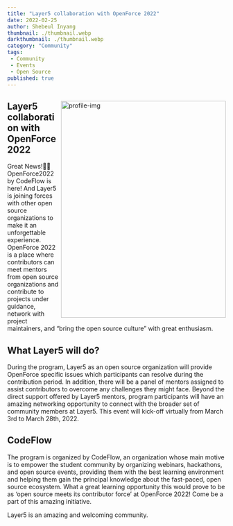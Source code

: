 ---
title: "Layer5 collaboration with OpenForce 2022"
date: 2022-02-25 
author: Shebeul Inyang
thumbnail: ./thumbnail.webp
darkthumbnail: ./thumbnail.webp
category: "Community"
tags:
 - Community
 - Events
 - Open Source
published: true
---


<BlogWrapper>
<img src={Profile} align="right" alt="profile-img"  width="380" height="500" />

<h2 id="collaboration">Layer5 collaboration with OpenForce 2022</h2>
<p>
Great News!🎉🎉   
OpenForce2022 by CodeFlow is here! And Layer5 is joining forces with other open source organizations to make it an unforgettable experience. 
OpenForce 2022 is a place where contributors can meet mentors from open source organizations and contribute to projects under guidance, network with project maintainers, and “bring the open source culture” with great enthusiasm.
</p>
<h2 id="tasks">What Layer5 will do?</h2>
<p>
During the program, Layer5 as an open source organization will provide OpenForce specific issues which participants can resolve during the contribution period. In addition, there will be a panel of mentors assigned to assist contributors to overcome any challenges they might face.
Beyond the direct support offered by Layer5 mentors, program participants will have an amazing networking opportunity to connect with the broader set of community members at Layer5. This event will kick-off virtually from March 3rd to March 28th, 2022. 
</p>
<h2 id="codeflow">CodeFlow</h2>
<p>
The program is organized by CodeFlow, an organization whose main motive is to empower the student community by organizing webinars, hackathons, and open source events, providing them with the best learning environment and helping them gain the principal knowledge about the fast-paced, open source ecosystem. What a great learning opportunity this would prove to be as ‘open source meets its contributor force’ at OpenForce 2022! Come be a part of this amazing initiative.
</p>
<p>
Layer5 is an amazing and welcoming community.
</p>

</BlogWrapper>

